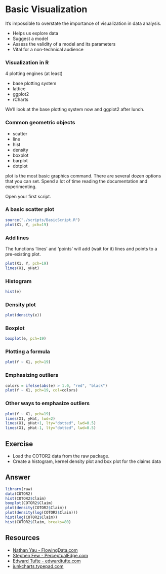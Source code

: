 # Basic Visualization

It's impossible to overstate the importance of visualization in data analysis.

* Helps us explore data
* Suggest a model
* Assess the validity of a model and its parameters
* Vital for a non-technical audience

### Visualization in R

4 plotting engines (at least)

* base plotting system
* lattice
* ggplot2
* rCharts

We'll look at the base plotting system now and ggplot2 after lunch.

### Common geometric objects

* scatter
* line
* hist
* density
* boxplot
* barplot
* dotplot

plot is the most basic graphics command. There are several dozen options that you can set. Spend a lot of time reading the documentation and experimenting.

Open your first script.

### A basic scatter plot

```r
source("./scripts/BasicScript.R")
plot(X1, Y, pch=19)
```

### Add lines

The functions 'lines' and 'points' will add (wait for it) lines and points to a pre-existing plot.
```r
plot(X1, Y, pch=19)
lines(X1, yHat)
```

### Histogram

```r
hist(e)
```

### Density plot

```r
plot(density(e))
```

### Boxplot

```r
boxplot(e, pch=19)
```

### Plotting a formula
```r
plot(Y ~ X1, pch=19)
```

### Emphasizing outliers
```r
colors = ifelse(abs(e) > 1.0, "red", "black")
plot(Y ~ X1, pch=19, col=colors)
```

### Other ways to emphasize outliers
```r
plot(Y ~ X1, pch=19)
lines(X1, yHat, lwd=2)
lines(X1, yHat+1, lty="dotted", lwd=0.5)
lines(X1, yHat-1, lty="dotted", lwd=0.5)
```

## Exercise

* Load the COTOR2 data from the raw package.
* Create a histogram, kernel density plot and box plot for the claims data

## Answer

```r
library(raw)
data(COTOR2)
hist(COTOR2$Claim)
boxplot(COTOR2$Claim)
plot(density(COTOR2$Claim))
plot(density(log(COTOR2$Claim)))
hist(log(COTOR2$Claim))
hist(COTOR2$Claim, breaks=80)
```

## Resources

* [Nathan Yau - FlowingData.com](http://flowingdata.com/)
* [Stephen Few - PerceptualEdge.com](http://www.perceptualedge.com/)
* [Edward Tufte - edwardtufte.com](http://www.edwardtufte.com/tufte/)
* [junkcharts.typepad.com](http://junkcharts.typepad.com/)
